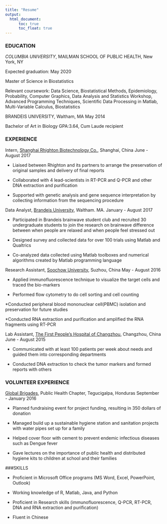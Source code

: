 ```yaml
---
title: "Resume"
output: 
  html_document:
      toc: true
      toc_float: true
---
```


### EDUCATION

*COLUMBIA UNIVERSITY*, MAILMAN SCHOOL OF PUBLIC HEALTH, New York, NY 

Expected graduation: May 2020

Master of Science in Biostatistics

Relevant coursework: Data Science, Biostatistical Methods, Epidemiology, Probability, Computer Graphics, Data Analysis and Statistics Workshop, Advanced Programming Techniques, Scientific Data Processing in Matlab, Multi-Variable Calculus, Biostatistics

BRANDEIS UNIVERSITY, Waltham, MA                                      May 2014

Bachelor of Art in Biology   GPA:3.64, Cum Laude recipient   

### EXPERIENCE

Intern, [Shanghai Rhighton Biotechnology Co.](http://www.rightongene.com), Shanghai, China   June - August 2017

* Liaised between Rhighton and its partners to arrange the preservation of original samples and delivery of final reports

* Collaborated with 4 lead-scientists in RT-PCR and Q-PCR and other DNA extraction and purification

* Supported with genetic analysis and gene sequence interpretation by collecting information from the sequencing procedure

Data Analyst, [Brandeis University](https://www.brandeis.edu), Waltham. MA.                                             January - August 2017

* Participated in Brandeis brainwave student club and recruited 30 undergraduate students to join the research on brainwave difference between when people are relaxed and when people feel stressed out

* Designed survey and collected data for over 100 trials using Matlab and Qualtrics

* Co-analyzed data collected using Matlab toolboxes and numerical algorithms created by Matlab programming language

Research Assistant, [Soochow University](http://www.suda.edu.cn), Suzhou, China                                          May - August 2016

* Applied immunofluorescence technique to visualize the target cells and traced the bio-markers

* Performed flow cytometry to do cell sorting and cell counting

*Conducted peripheral blood mononuclear cell(PBMC) isolation and preservation for future studies

*Conducted RNA extraction and purification and amplified the RNA fragments using RT-PCR

Lab Assistant, [The First People’s Hospital of Changzhou](https://www.chinaorganharvest.org/hospitals/the-first-peoples-hospital-of-changzhou/), Changzhou, China     		               June - August 2015

* Communicated with at least 100 patients per week about needs and guided them into corresponding departments

* Conducted DNA extraction to check the tumor markers and formed reports with others

### VOLUNTEER EXPERIENCE

[Global Brigades](https://www.globalbrigades.org), Public Health Chapter, Tegucigalpa, Honduras                              September - January 2016

* Planned fundraising event for project funding, resulting in 350 dollars of donation 

* Managed build up a sustainable hygiene station and sanitation projects with water pipes set up for a family

* Helped cover floor with cement to prevent endemic infectious diseases such as Dengue fever

* Gave lectures on the importance of public health and distributed hygiene kits to children at school and their families

###SKILLS   

* Proficient in Microsoft Office programs (MS Word, Excel, PowerPoint, Outlook)

* Working knowledge of R, Matlab, Java, and Python

* Proficient in Research skills (immunofluorescence, Q-PCR, RT-PCR, DNA and RNA extraction and purification)

* Fluent in Chinese


